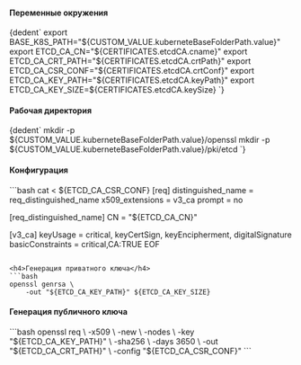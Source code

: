 

<h4>Переменные окружения</h4>
<CodeBlock language="bash">
    {dedent`
        export BASE_K8S_PATH="${CUSTOM_VALUE.kuberneteBaseFolderPath.value}"
        export ETCD_CA_CN="${CERTIFICATES.etcdCA.cname}"
        export ETCD_CA_CRT_PATH="${CERTIFICATES.etcdCA.crtPath}"
        export ETCD_CA_CSR_CONF="${CERTIFICATES.etcdCA.crtConf}"
        export ETCD_CA_KEY_PATH="${CERTIFICATES.etcdCA.keyPath}"
        export ETCD_CA_KEY_SIZE=${CERTIFICATES.etcdCA.keySize}
    `}
</CodeBlock>

<h4>Рабочая директория</h4>
<CodeBlock language="bash">
    {dedent`
        mkdir -p ${CUSTOM_VALUE.kuberneteBaseFolderPath.value}/openssl
        mkdir -p ${CUSTOM_VALUE.kuberneteBaseFolderPath.value}/pki/etcd
    `}
</CodeBlock>

<h4>Конфигурация</h4>
```bash
cat <<EOF > ${ETCD_CA_CSR_CONF}
[req]
distinguished_name = req_distinguished_name
x509_extensions    = v3_ca
prompt             = no

[req_distinguished_name]
CN = "${ETCD_CA_CN}"

[v3_ca]
keyUsage = critical, keyCertSign, keyEncipherment, digitalSignature
basicConstraints = critical,CA:TRUE
EOF
```

<h4>Генерация приватного ключа</h4>
```bash
openssl genrsa \
    -out "${ETCD_CA_KEY_PATH}" ${ETCD_CA_KEY_SIZE}
```

<h4>Генерация публичного ключа</h4>
```bash
openssl req \
    -x509 \
    -new \
    -nodes \
    -key "${ETCD_CA_KEY_PATH}" \
    -sha256 \
    -days 3650 \
    -out "${ETCD_CA_CRT_PATH}" \
    -config "${ETCD_CA_CSR_CONF}"
```
